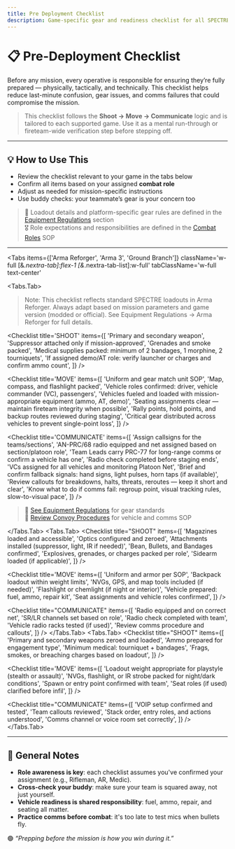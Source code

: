 ```yaml
---
title: Pre Deployment Checklist
description: Game-specific gear and readiness checklist for all SPECTRE operatives.
---
```



# 📋 Pre-Deployment Checklist

Before any mission, every operative is responsible for ensuring they’re fully prepared — physically, tactically, and technically. This checklist helps reduce last-minute confusion, gear issues, and comms failures that could compromise the mission.

> This checklist follows the **Shoot → Move → Communicate** logic and is tailored to each supported game. Use it as a mental run-through or fireteam-wide verification step before stepping off.

---

## 💡 How to Use This

- Review the checklist relevant to your game in the tabs below
- Confirm all items based on your assigned **combat role**
- Adjust as needed for mission-specific instructions
- Use buddy checks: your teammate’s gear is your concern too

> 🔗 Loadout details and platform-specific gear rules are defined in the [Equipment Regulations](/equipment-regulations) section  
> 🎖️ Role expectations and responsibilities are defined in the [Combat Roles](/sop/operational-structure/combat-roles) SOP

---

<Tabs
  items={['Arma Reforger', 'Arma 3', 'Ground Branch']}
  className='w-full [&_.nextra-tab]:flex-1 [&_.nextra-tab-list]:w-full'
  tabClassName='w-full text-center'
>
  <Tabs.Tab>
>Note: This checklist reflects standard SPECTRE loadouts in Arma Reforger. Always adapt based on mission parameters and game version (modded or official). See Equipment Regulations → Arma Reforger for full details.

<Checklist
  title='SHOOT'
  items={[
    'Primary and secondary weapon',
    'Suppressor attached only if mission-approved',
    'Grenades and smoke packed',
    'Medical supplies packed: minimum of 2 bandages, 1 morphine, 2 tourniquets',
    'If assigned demo/AT role: verify launcher or charges and confirm ammo count',
  ]}
/>

<Checklist
  title='MOVE'
  items={[
    'Uniform and gear match unit SOP',
    'Map, compass, and flashlight packed',
    'Vehicle roles confirmed: driver, vehicle commander (VC), passengers',
    'Vehicles fueled and loaded with mission-appropriate equipment (ammo, AT, demo)',
    'Seating assignments clear — maintain fireteam integrity when possible',
    'Rally points, hold points, and backup routes reviewed during staging',
    'Critical gear distributed across vehicles to prevent single-point loss',
  ]}
/>

<Checklist
  title='COMMUNICATE'
  items={[
    'Assign callsigns for the teams/sections',
    'AN-PRC/68 radio equipped and net assigned based on section/platoon role',
    'Team Leads carry PRC-77 for long-range comms or confirm a vehicle has one',
    'Radio check completed before staging ends',
    'VCs assigned for all vehicles and monitoring Platoon Net',
    'Brief and confirm fallback signals: hand signs, light pulses, horn taps (if available)',
    'Review callouts for breakdowns, halts, threats, reroutes — keep it short and clear',
    'Know what to do if comms fail: regroup point, visual tracking rules, slow-to-visual pace',
  ]}
/>

> 🔗 [See Equipment Regulations](/equipment-regulations/arma-reforger) for gear standards  
> 🔗 [Review Convoy Procedures](/sop/logistics-and-sustainment/convoy-procedures) for vehicle and comms SOP

  </Tabs.Tab>
  <Tabs.Tab>
<Checklist
  title="SHOOT"
  items={[
    'Magazines loaded and accessible',
    'Optics configured and zeroed',
    'Attachments installed (suppressor, light, IR if needed)',
    'Bean, Bullets, and Bandages confirmed',
    'Explosives, grenades, or charges packed per role',
    'Sidearm loaded (if applicable)',
  ]}
/>

<Checklist
  title='MOVE'
  items={[
    'Uniform and armor per SOP',
    'Backpack loadout within weight limits',
    'NVGs, GPS, and map tools included (if needed)',
    'Flashlight or chemlight (if night or interior)',
    'Vehicle prepared: fuel, ammo, repair kit',
    'Seat assignments and vehicle roles confirmed',
  ]}
/>

<Checklist
  title="COMMUNICATE"
  items={[
    'Radio equipped and on correct net',
    'SR/LR channels set based on role',
    'Radio check completed with team',
    'Vehicle radio racks tested (if used)',
    'Review comms procedure and callouts',
  ]}
/>
  </Tabs.Tab>
  <Tabs.Tab>
<Checklist
  title="SHOOT"
  items={[
    'Primary and secondary weapons zeroed and loaded',
    'Ammo prepared for engagement type',
    'Minimum medical: tourniquet + bandages',
    'Frags, smokes, or breaching charges based on loadout',
  ]}
/>

<Checklist
  title='MOVE'
  items={[
    'Loadout weight appropriate for playstyle (stealth or assault)',
    'NVGs, flashlight, or IR strobe packed for night/dark conditions',
    'Spawn or entry point confirmed with team',
    'Seat roles (if used) clarified before infil',
  ]}
/>

<Checklist
  title="COMMUNICATE"
  items={[
    'VOIP setup confirmed and tested',
    'Team callouts reviewed',
    'Stack order, entry roles, and actions understood',
    'Comms channel or voice room set correctly',
  ]}
/>
  </Tabs.Tab>
</Tabs>

---

## 🧠 General Notes

- **Role awareness is key**: each checklist assumes you've confirmed your assignment (e.g., Rifleman, AR, Medic).
- **Cross-check your buddy**: make sure your team is squared away, not just yourself.
- **Vehicle readiness is shared responsibility**: fuel, ammo, repair, and seating all matter.
- **Practice comms before combat**: it's too late to test mics when bullets fly.

🟢 _“Prepping before the mission is how you win during it.”_
